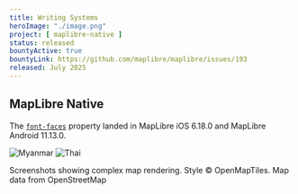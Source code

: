 ```yaml
---
title: Writing Systems
heroImage: "./image.png"
project: [ maplibre-native ]
status: released
bountyActive: true
bountyLink: https://github.com/maplibre/maplibre/issues/193
released: July 2025
---
```


## MapLibre Native

The [`font-faces`](https://maplibre.org/maplibre-style-spec/font-faces/) property landed in MapLibre iOS 6.18.0 and MapLibre Android 11.13.0.


<div
  style={{
    display: "flex",
    gap: "1rem",
    flexWrap: "wrap",
    justifyContent: "center",
  }}
>
  <Image
    src={myanmarImg}
    alt="Myanmar"
    style={{
      maxWidth: "300px",
      width: "100%",
      height: "auto",
      flex: "1 1 300px",
    }}
  />
  <Image
    src={thaiImg}
    alt="Thai"
    style={{
      maxWidth: "300px",
      width: "100%",
      height: "auto",
      flex: "1 1 300px",
    }}
  />
  <p>
    Screenshots showing complex map rendering. Style © OpenMapTiles. Map data
    from OpenStreetMap
  </p>
</div>
